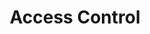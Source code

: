 ---
sidebar_position: 3
sidebar_label: "Access Control"
id: 'access-control'
title: "Access Control"
description: Utilize access control to set rules for your database.
---
